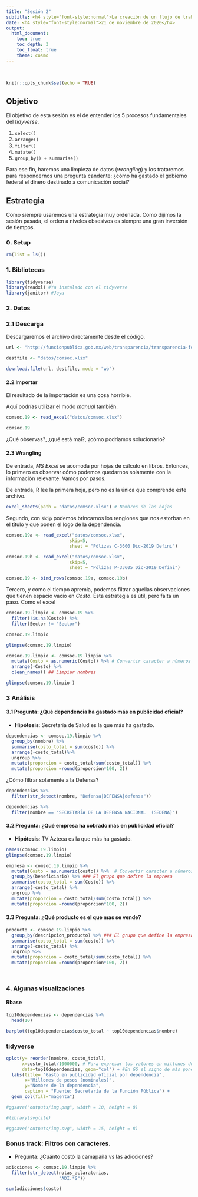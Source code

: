 ```yaml
---
title: "Sesión 2"
subtitle: <h4 style="font-style:normal">La creación de un flujo de trabajo</h4>
date: <h4 style="font-style:normal">21 de noviembre de 2020</h4>
output: 
  html_document:
    toc: true
    toc_depth: 3
    toc_float: true
    theme: cosmo
---
```



<style>
p.comment {
background-color: #DBDBDB;
padding: 10px;
border: 1px solid black;
margin-left: 25px;
border-radius: 5px;
font-style: italic;
}

.figure {
   margin-top: 20px;
   margin-bottom: 20px;
}

h1.title {
  font-weight: bold;
  font-family: Arial;  
}

h2.title {
  font-family: Arial;  
}

</style>


<style type="text/css">
#TOC {
  font-size: 13px;
  font-family: Arial;
}
</style>

\

```r
knitr::opts_chunk$set(echo = TRUE)
```


## Objetivo

El objetivo de esta sesión es el de entender los 5 procesos fundamentales del *tidyverse*.

1. `select()`
2. `arrange()`
3. `filter()`
4. `mutate()`
5. `group_by() + summarise()`

Para ese fin, haremos una limpieza de datos (*wrangling*) y los trataremos para respondernos una pregunta candente: ¿cómo ha gastado el gobierno federal el dinero destinado a comunicación social?

## Estrategia

Como siempre usaremos una estrategia muy ordenada. Como dijimos la sesión pasada, el orden a niveles obsesivos es siempre una gran inversión de tiempos.

### 0. Setup

```r
rm(list = ls())
```

### 1. Bibliotecas

```r
library(tidyverse)
library(readxl) #Ya instalado con el tidyverse
library(janitor) #Joya
```

### 2. Datos

### 2.1 Descarga

Descargaremos el archivo directamente desde el código.

```r
url <- "http://funcionpublica.gob.mx/web/transparencia/transparencia-focalizada/2020/Base_de_datos_Polizas_12_Diciembre-2019_Definitivo_Transp.xlsx"

destfile <- "datos/comsoc.xlsx"

download.file(url, destfile, mode = "wb")
```

#### 2.2 Importar

El resultado de la importación es una cosa horrible.

Aquí podrías utilizar el modo *manual* también.

```r
comsoc.19 <- read_excel("datos/comsoc.xlsx")

comsoc.19
```

¿Qué observas?, ¿qué está mal?, ¿cómo podríamos solucionarlo?

#### 2.3 Wrangling

De entrada, *MS Excel* se acomoda por hojas de cálculo en libros. Entonces, lo primero es observar cómo podemos quedarnos solamente con la información relevante. Vamos por pasos.

De entrada, R lee la primera hoja, pero no es la única que comprende este archivo.

```r
excel_sheets(path = "datos/comsoc.xlsx") # Nombres de las hojas
```


Segundo, con `skip` podemos brincarnos los renglones que nos estorban en el título y que ponen el logo de la dependencia.

```r
comsoc.19a <- read_excel("datos/comsoc.xlsx", 
                        skip=5,
                        sheet = "Pólizas C-3600 Dic-2019 Defini")

comsoc.19b <- read_excel("datos/comsoc.xlsx", 
                        skip=5,
                        sheet = "Pólizas P-33605 Dic-2019 Defini")

comsoc.19 <- bind_rows(comsoc.19a, comsoc.19b)
```

Tercero, y como el tiempo apremia, podemos filtrar aquellas observaciones que tienen espacio vacío en *Costo*. Esta estrategia es útil, pero falta un paso. Como el excel

```r
comsoc.19.limpio <- comsoc.19 %>% 
  filter(!is.na(Costo)) %>% 
  filter(Sector != "Sector") 

comsoc.19.limpio
```


```r
glimpse(comsoc.19.limpio)
```

```r
comsoc.19.limpio <- comsoc.19.limpio %>% 
  mutate(Costo = as.numeric(Costo)) %>% # Convertir caracter a números
  arrange(-Costo) %>% 
  clean_names() ## Limpiar nombres

glimpse(comsoc.19.limpio )
```

### 3 Análisis

#### 3.1 Pregunta: ¿Qué dependencia ha gastado más en publicidad oficial?

- **Hipótesis**: Secretaría de Salud es la que más ha gastado.


```r
dependencias <- comsoc.19.limpio %>%
  group_by(nombre) %>% 
  summarise(costo_total = sum(costo)) %>% 
  arrange(-costo_total)%>% 
  ungroup %>% 
  mutate(proporcion = costo_total/sum(costo_total)) %>% 
  mutate(proporcion =round(proporcion*100, 2))
```

¿Cómo filtrar solamente a la Defensa?

```r
dependencias %>% 
  filter(str_detect(nombre, "Defensa|DEFENSA|defensa"))

dependencias %>% 
  filter(nombre == "SECRETARÍA DE LA DEFENSA NACIONAL  (SEDENA)")
```





#### 3.2 Pregunta: ¿Qué empresa ha cobrado más en publicidad oficial?

- **Hipótesis**: TV Azteca es la que más ha gastado.


```r
names(comsoc.19.limpio)
glimpse(comsoc.19.limpio)

empresa <- comsoc.19.limpio %>%
  mutate(Costo = as.numeric(costo)) %>%  # Convertir caracter a números
  group_by(beneficiario) %>% ### El grupo que define la empresa
  summarise(costo_total = sum(Costo)) %>% 
  arrange(-costo_total) %>% 
  ungroup %>% 
  mutate(proporcion = costo_total/sum(costo_total)) %>% 
  mutate(proporcion =round(proporcion*100, 2))
```




#### 3.3 Pregunta: ¿Qué producto es el que mas se vende?

```r

producto <- comsoc.19.limpio %>% 
  group_by(descripcion_producto) %>% ### El grupo que define la empresa
  summarise(costo_total = sum(costo)) %>% 
  arrange(-costo_total) %>% 
  ungroup %>% 
  mutate(proporcion = costo_total/sum(costo_total)) %>% 
  mutate(proporcion =round(proporcion*100, 2))

 
```


### 4. Algunas visualizaciones

#### Rbase

```r

top10dependencias <- dependencias %>% 
  head(10) 

barplot(top10dependencias$costo_total ~ top10dependencias$nombre)
```



### tidyverse

```r
qplot(y= reorder(nombre, costo_total), 
      x=costo_total/1000000, # Para expresar los valores en millones de pesos
      data=top10dependencias, geom="col") + #En GG el signo de más pone una nueva capa gráfica
  labs(title= "Gasto en publicidad oficial por dependencia",
       x="Millones de pesos (nominales)", 
       y="Nombre de la dependencia",
       caption = "Fuente: Secretaría de la Función Pública") +
  geom_col(fill="magenta")

#ggsave("outputs/img.png", width = 10, height = 8)

#library(svglite)

#ggsave("outputs/img.svg", width = 15, height = 8)

```



### Bonus track: Filtros con caracteres.

- Pregunta: ¿Cuánto costó la camapaña vs las adicciones?

```r

adicciones <- comsoc.19.limpio %>% 
  filter(str_detect(notas_aclaratorias,
                    "ADI.*S"))

sum(adicciones$costo)

```


